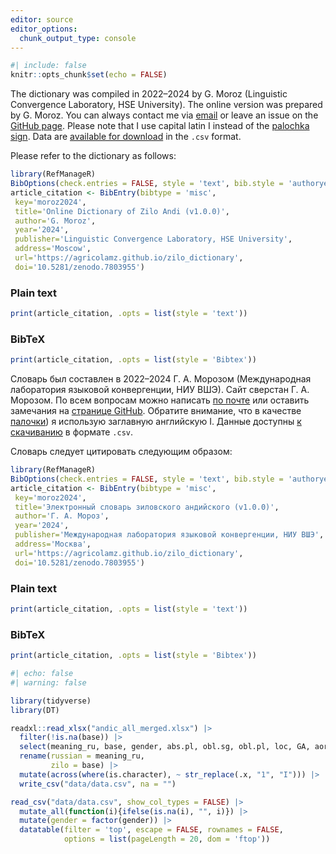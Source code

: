 ```yaml
---
editor: source
editor_options: 
  chunk_output_type: console
---
```


```r
#| include: false
knitr::opts_chunk$set(echo = FALSE)
```

::: {.content-visible when-profile="english"}

The dictionary was compiled in 2022--2024 by G. Moroz (Linguistic Convergence Laboratory, HSE University). The online version was prepared by G. Moroz. You can always contact me via [email](mailto:agricolamz@gmail.com) or leave an issue on the [GitHub page](https://github.com/agricolamz/zilo_dictionary/issues/new). Please note that I use capital latin I instead of the [palochka sign](https://en.wikipedia.org/wiki/Palochka). Data are [available for download](https://raw.githubusercontent.com/LingConLab/zilo_dictionary/refs/heads/main/data/data.csv) in the `.csv` format.

Please refer to the dictionary as follows:

```r
library(RefManageR)
BibOptions(check.entries = FALSE, style = 'text', bib.style = 'authoryear')
article_citation <- BibEntry(bibtype = 'misc', 
 key='moroz2024',
 title='Online Dictionary of Zilo Andi (v1.0.0)',
 author='G. Moroz',
 year='2024',
 publisher='Linguistic Convergence Laboratory, HSE University',
 address='Moscow',
 url='https://agricolamz.github.io/zilo_dictionary',
 doi='10.5281/zenodo.7803955')
```

::: {.panel-tabset}

### Plain text
```r
print(article_citation, .opts = list(style = 'text'))
```

### BibTeX

```r
print(article_citation, .opts = list(style = 'Bibtex'))
```

:::

:::

::: {.content-visible when-profile="russian"}

Словарь был составлен в 2022--2024 Г. А. Морозом (Международная лаборатория языковой конвергенции, НИУ ВШЭ). Сайт сверстан Г. А. Морозом. По всем вопросам можно написать [по почте](mailto:agricolamz@gmail.com) или оставить замечания на [странице GitHub](https://github.com/agricolamz/zilo_dictionary/issues/new). Обратите внимание, что в качестве [палочки](https://ru.wikipedia.org/wiki/Палочка_(кириллица))) я использую заглавную английскую I. Данные доступны  [к скачиванию](https://raw.githubusercontent.com/LingConLab/zilo_dictionary/refs/heads/main/data/data.csv) в формате `.csv`.

Словарь следует цитировать следующим образом:

```r
library(RefManageR)
BibOptions(check.entries = FALSE, style = 'text', bib.style = 'authoryear')
article_citation <- BibEntry(bibtype = 'misc', 
 key='moroz2024',
 title='Электронный словарь зиловского андийского (v1.0.0)',
 author='Г. А. Мороз',
 year='2024',
 publisher='Международная лаборатория языковой конвергенции, НИУ ВШЭ',
 address='Москва',
 url='https://agricolamz.github.io/zilo_dictionary',
 doi='10.5281/zenodo.7803955')
```

::: {.panel-tabset}

### Plain text
```r
print(article_citation, .opts = list(style = 'text'))
```

### BibTeX

```r
print(article_citation, .opts = list(style = 'Bibtex'))
```

:::

:::

```r
#| echo: false
#| warning: false

library(tidyverse)
library(DT)

readxl::read_xlsx("andic_all_merged.xlsx") |> 
  filter(!is.na(base)) |> 
  select(meaning_ru, base, gender, abs.pl, obl.sg, obl.pl, loc, GA, aor_perf, imp) |> 
  rename(russian = meaning_ru,
         zilo = base) |> 
  mutate(across(where(is.character), ~ str_replace(.x, "1", "I"))) |> 
  write_csv("data/data.csv", na = "")

read_csv("data/data.csv", show_col_types = FALSE) |> 
  mutate_all(function(i){ifelse(is.na(i), "", i)}) |>
  mutate(gender = factor(gender)) |> 
  datatable(filter = 'top', escape = FALSE, rownames = FALSE,
            options = list(pageLength = 20, dom = 'ftop'))
```
